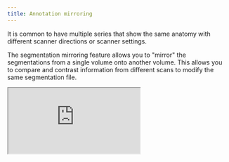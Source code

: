 ```yaml
---
title: Annotation mirroring
---
```


It is common to have multiple series that show the same anatomy with different scanner directions or scanner settings.&#x20;

The segmentation mirroring feature allows you to "mirror" the segmentations from a single volume onto another volume. This allows you to compare and contrast information from different scans to modify the same segmentation file.&#x20;

<Frame caption="Segmentation mirroring demonstration">
  <iframe className="w-full aspect-video" src="https://www.loom.com/embed/722a414d86e947d582d2790270e2b251" alt="Segmentation mirroring demonstration" />
</Frame>

### Activating and using

To activate, load up a task with more than one 3D series, and select "Mirror labels to all volumes." This option will not be available if your task only has a single series.

<Frame caption="Activating label mirroring">
  <img
    src="/assets/images/annotation-and-viewer/viewer-basics/activating-label-mirroring.png"
    alt=""
  />
</Frame>

Once activated, you can now edit any segmentation labels from the series that you are mirroring in the same way as any other segmentation label.

### Notes, warnings, and limitations

* This feature will only be effective if your data is properly registered. We use the header information of your DICOM and NIfTI files to align the data in three dimensions. If your series are not properly aligned, the mirroring will also be incorrectly aligned.
* While using label mirroring, 2D tools will not be available, only 3D variants.

